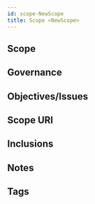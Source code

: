 ```yaml
---
id: scope-NewScope
title: Scope <NewScope>
---
```

<!--A %%scope%% is something within which %%concepts:concept%% can be associated with %%terms:term%%, thereby creating a vocabulary that can be used to meaningfully express ideas, arguments, etc.-->

## Scope
<!-- *REQUIRED* Short text (label, abbreviation) that can be used to refer to the scope. Scope identifiers/labels should be useable as prefix for terms, thus providing a mechanism to refer to terms defined in other scopes, and therefore should consist of lower-case characters [a-z0-9], preferably without `-` or `_` characters. For eSSIF-Lab, we use `essifLab`.-->

## Governance
<!--This section identifies the %%organizational body:Jurisdiction%% that governs the %%scope%%. Optionally, a reference to the governance framework/procedures may be made.-->

## Objectives/Issues
<!--State the purpose for having the scope in terms of objectives that are aimed for and/or issues that are to be addressed.-->

## Scope URI
<!--Optionally specify the URI by which this scope may be identified-->

## Inclusions
<!--This %%scope%% may include other scopes, which means that everything in that other scope is also considered part of this %%scope%%. In case of collisions, this %%scope%% MUST provide a means to resolve such conflicts without modifying anything in included scopes. For eSSIF-Lab, we include `essifLabTerminology`-->

## Notes
<!--Anything els that's worth mentioning.-->

## Tags
<!--Add hash tags here that allow us to group concepts in useful ways.-->

<!--
---
## Footnotes

[//]: # This (optional) section contains any footnotes that may have been specified in the text above.

[^1]: the text for footnote [^1] goes here.

-->
